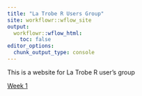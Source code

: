 ```yaml
---
title: "La Trobe R Users Group"
site: workflowr::wflow_site
output:
  workflowr::wflow_html:
    toc: false
editor_options:
  chunk_output_type: console
---
```


This is a website for La Trobe R user's group

[Week 1](week1.html)
